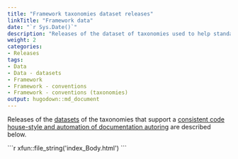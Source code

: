 ```yaml
---
title: "Framework taxonomies dataset releases"
linkTitle: "Framework data"
date: "`r Sys.Date()`"
description: "Releases of the dataset of taxonomies used to help standardise code authoring and documentation."
weight: 2
categories: 
- Releases
tags: 
- Data
- Data - datasets
- Framework
- Framework - conventions
- Framework - conventions (taxonomies)
output: hugodown::md_document
---
```


Releases of the [datasets](/docs/datasets/) of the taxonomies that support a [consistent code house-style and automation of documentation autoring](/docs/model/authoring-modules/authoring-algorithms/) are described below.

````{=html}
```r
xfun::file_string('index_Body.html')
```
````

